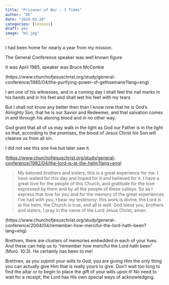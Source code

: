 ```yaml
---
title: "Prisoner of War : 3 Times"
author: "DK"
date: "2024-03-28"
categories: [lessons]
draft: yes
image: "m1.jpg"
---
```


I had been home for nearly a year from my mission.

The General Conference speaker was well known figure

It was April 1985, speaker was Bruce McConkie

(https://www.churchofjesuschrist.org/study/general-conference/1985/04/the-purifying-power-of-gethsemane?lang=eng)

I am one of his witnesses, and in a coming day I shall feel the nail marks in his hands and in his feet and shall wet his feet with my tears.

But I shall not know any better then than I know now that he is God’s Almighty Son, that he is our Savior and Redeemer, and that salvation comes in and through his atoning blood and in no other way.

God grant that all of us may walk in the light as God our Father is in the light so that, according to the promises, the blood of Jesus Christ his Son will cleanse us from all sin.

I did not see this one live but later saw it.

(<https://www.churchofjesuschrist.org/study/general-conference/1982/04/the-lord-is-at-the-helm?lang=eng>)

>My beloved brothers and sisters, this is a great experience for me. I have waited for this day and hoped for it and believed for it. I have a great love for the people of this Church, and gratitude for the love expressed by them and by all the people of these valleys. So as I express that love for you and for the memory of the great experiences I’ve had with you, I bear my testimony: this work is divine, the Lord is at the helm, the Church is true, and all is well. God bless you, brothers and sisters, I pray in the name of the Lord Jesus Christ, amen.


(https://www.churchofjesuschrist.org/study/general-conference/2004/04/remember-how-merciful-the-lord-hath-been?lang=eng)

Brethren, there are clusters of memories embedded in each of your lives. And these can help us to “remember how merciful the Lord hath been” (Moro. 10:3). He certainly has been to me!

Brethren, as you submit your wills to God, you are giving Him the only thing you can actually give Him that is really yours to give. Don’t wait too long to find the altar or to begin to place the gift of your wills upon it! No need to wait for a receipt; the Lord has His own special ways of acknowledging.
